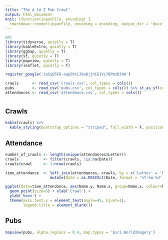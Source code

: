 ```yaml
---
title: "The A to Z Pub Crawl"
output: html_document
knit: (function(inputFile, encoding) {
  rmarkdown::render(inputFile, encoding = encoding, output_dir = "docs", output_file ="index.html") })
---
```


```r
#AI
library(tidyverse, quietly = T)
library(kableExtra, quietly = T)
library(ggmap, quietly = T)
library(sf, quietly = T)
library(mapview, quietly = T)
library(leaflet, quietly = T)

register_google('zaSyB5FD-aap50rL39a8jjhIG1VL70PmzB30A')
```

```r

crawls      <- read_csv('crawls.csv', col_types = cols())
pubs        <- read_csv('pubs.csv', col_types = cols()) %>% st_as_sf(coords = c('lon', 'lat')) %>% st_set_crs(4326)
attendances <- read_csv('attendance.csv', col_types = cols())

```

# {.tabset}

## Crawls

```r

kable(crawls) %>%
  kable_styling(bootstrap_options = "striped", full_width = F, position = "left")

```

## Attendance

```r

number_of_crawls <- length(unique(attendances$Letter))
crawls           <- filter(crawls, !is.na(Date))
crawls$crawl     <- 1:nrow(crawls)

time_attendance  <- left_join(attendances, crawls, by = c('Letter' = 'Letter')) %>%
                    mutate(Date = as.POSIXct(Date, format = '%Y-%m-%d'))

ggplot(data=time_attendance, aes(Name.y, Name.x, group=Name.x, colour=Name.x)) + 
  geom_point(size=5) + xlab('Crawl') + 
  ylab('Name') +
  theme(axis.text.x = element_text(angle=45, hjust=1),
        legend.title = element_blank())

```

## Pubs

```r

mapview(pubs, alpha.regions = 0.4, map.types = 'Esri.WorldImagery')

```